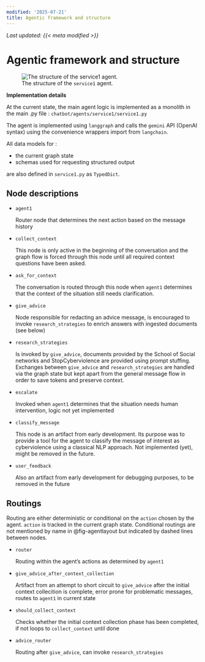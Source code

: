 ```yaml
---
modified: '2025-07-21'
title: Agentic framework and structure
---
```


_Last updated: {{< meta modified >}}_

# Agentic framework and structure

:::{#fig-agentlayout}
![The structure of the `service1` agent.](./img/graph.png)
:::

**Implementation details**

At the current state, the main agent logic is implemented as a monolith in the main .py file : `chatbot/agents/service1/service1.py`

The agent is implemented using `langgraph` and calls the `gemini` API (OpenAI syntax) using the convenience wrappers import from `langchain`.

All data models for :

- the current graph state
- schemas used for requesting structured output

are also defined in `service1.py` as `TypedDict`.

## Node descriptions

- `agent1`

    Router node that determines the next action based on the message history

- `collect_context`

    This node is only active in the beginning of the conversation and the graph flow is forced through this node until all required context questions have been asked.

- `ask_for_context`

    The conversation is routed through this node when `agent1` determines that the context of the situation still needs clarification.

- `give_advice`

    Node responsible for redacting an advice message, is encouraged to invoke `research_strategies` to enrich answers with ingested documents (see below)

- `research_strategies`

    Is invoked by `give_advice`, documents provided by the School of Social networks and StopCyberviolence are provided using prompt stuffing. Exchanges between `give_advice` and `research_strategies` are handled via the graph state but kept apart from the general message flow in order to save tokens and preserve context.

- `escalate`

    Invoked when `agent1` determines that the situation needs human intervention, logic not yet implemented

- `classify_message`

    This node is an artifact from early development. Its purpose was to provide a tool for the agent to classify the message of interest as cyberviolence using a classical NLP approach. 
    Not implemented (yet), might be removed in the future.

- `user_feedback`

    Also an artifact from early development for debugging purposes, to be removed in the future

## Routings

Routing are either deterministic or conditional on the `action` chosen by the agent. `action` is tracked in the current graph state.
Conditional routings are not mentioned by name in @fig-agentlayout but indicated by dashed lines between nodes.

- `router`

  Routing within the agent's actions as determined by `agent1`


- `give_advice_after_context_collection`

  Artifact from an attempt to short circuit to `give_advice` after the initial context collecition is complete, error prone for problematic messages, routes to `agent1` in current state

- `should_collect_context`

  Checks whether the initial context collection phase has been completed, if not loops to `collect_context` until done

- `advice_router`

  Routing after `give_advice`, can invoke `research_strategies`


